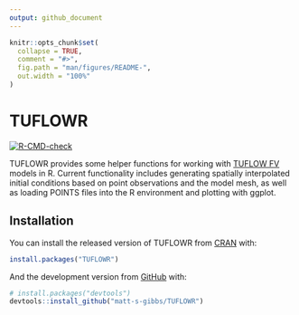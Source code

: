 ```yaml
---
output: github_document
---
```


<!-- README.md is generated from README.Rmd. Please edit that file -->

```r
knitr::opts_chunk$set(
  collapse = TRUE,
  comment = "#>",
  fig.path = "man/figures/README-",
  out.width = "100%"
)
```

# TUFLOWR

<!-- badges: start -->
  [![R-CMD-check](https://github.com/matt-s-gibbs/TUFLOWR/workflows/R-CMD-check/badge.svg)](https://github.com/matt-s-gibbs/TUFLOWR/actions)
  <!-- badges: end -->

TUFLOWR provides some helper functions for working with [TUFLOW FV](https://www.tuflow.com/products/tuflow-fv/) models in R. Current functionality includes generating spatially interpolated initial conditions based on point observations and the model mesh, as well as loading POINTS files into the R environment and plotting with ggplot.

## Installation

You can install the released version of TUFLOWR from [CRAN](https://CRAN.R-project.org) with:

``` r
install.packages("TUFLOWR")
```

And the development version from [GitHub](https://github.com/) with:

``` r
# install.packages("devtools")
devtools::install_github("matt-s-gibbs/TUFLOWR")
```
